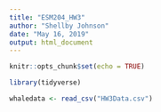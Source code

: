---
title: "ESM204_HW3"
author: "Shellby Johnson"
date: "May 16, 2019"
output: html_document
---

```{r setup, include=FALSE}
knitr::opts_chunk$set(echo = TRUE)
```

```{r}

library(tidyverse)

whaledata <- read_csv("HW3Data.csv")

```

